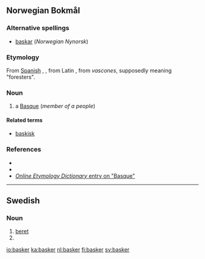 ==Norwegian Bokmål==

===Alternative spellings===
* [[baskar]] (''Norwegian Nynorsk'')

===Etymology===
From [[Spanish]] {{term|basco}}, {{term|vasco}}, from Latin {{term|vasco}}, from ''vascones'', supposedly meaning "foresters".

===Noun===
{{nb-noun-m2}}

# a [[Basque]] (''member of a people'')

====Related terms====
* [[baskisk]]

===References===
* {{R:Ordnett}}
* {{R:Dokumentasjonsprosjektet|basker}}
* [http://www.etymonline.com/index.php?search=Basque&searchmode=none ''Online Etymology Dictionary'' entry on "Basque"]

----

==Swedish==

===Noun===
{{sv-noun|g=c}}
{{sv-noun-irreg-c|basker|baskern|baskrar|baskrarna}}

# [[beret]]
# {{sv-noun-form-indef-pl|bask}}

[[io:basker]]
[[ka:basker]]
[[nl:basker]]
[[fi:basker]]
[[sv:basker]]